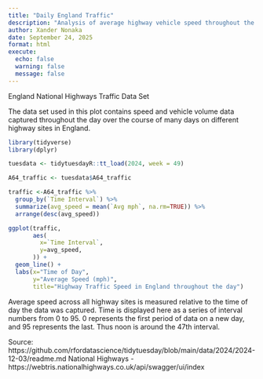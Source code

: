 ```yaml
---
title: "Daily England Traffic"
description: "Analysis of average highway vehicle speed throughout the day in England from TidyTuesday"
author: Xander Nonaka
date: September 24, 2025 
format: html
execute:
  echo: false
  warning: false
  message: false
---
```

England National Highways Traffic Data Set 

The data set used in this plot contains speed and vehicle volume data captured throughout the day over the course of many days on different highway sites in England. 

```r
library(tidyverse)
library(dplyr)
```

```r
tuesdata <- tidytuesdayR::tt_load(2024, week = 49)

A64_traffic <- tuesdata$A64_traffic
```
```r
traffic <-A64_traffic %>% 
  group_by(`Time Interval`) %>% 
  summarize(avg_speed = mean(`Avg mph`, na.rm=TRUE)) %>% 
  arrange(desc(avg_speed))

ggplot(traffic, 
       aes(
         x=`Time Interval`,
         y=avg_speed,
       )) +
  geom_line() +
  labs(x="Time of Day",
       y="Average Speed (mph)",
       title="Highway Traffic Speed in England throughout the day")
```

Average speed across all highway sites is measured relative to the time of day the data was captured. Time is displayed here as a series of interval numbers from 0 to 95. 0 represents the first period of data on a new day, and 95 represents the last. Thus noon is around the 47th interval. 

Source:
https://github.com/rfordatascience/tidytuesday/blob/main/data/2024/2024-12-03/readme.md
National Highways - https://webtris.nationalhighways.co.uk/api/swagger/ui/index